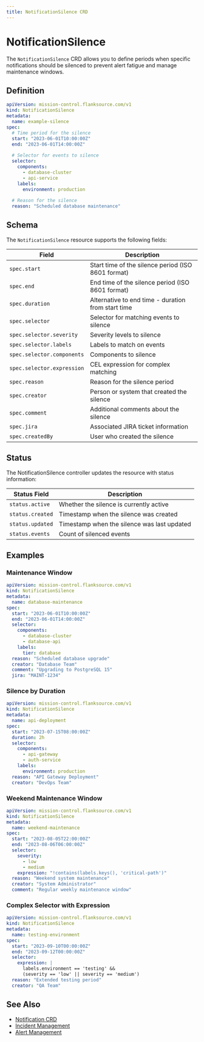 ```yaml
---
title: NotificationSilence CRD
---
```


# NotificationSilence

The `NotificationSilence` CRD allows you to define periods when specific notifications should be silenced to prevent alert fatigue and manage maintenance windows.

## Definition

```yaml
apiVersion: mission-control.flanksource.com/v1
kind: NotificationSilence
metadata:
  name: example-silence
spec:
  # Time period for the silence
  start: "2023-06-01T10:00:00Z"
  end: "2023-06-01T14:00:00Z"
  
  # Selector for events to silence
  selector:
    components:
      - database-cluster
      - api-service
    labels:
      environment: production
      
  # Reason for the silence
  reason: "Scheduled database maintenance"
```

## Schema

The `NotificationSilence` resource supports the following fields:

| Field | Description |
|-------|-------------|
| `spec.start` | Start time of the silence period (ISO 8601 format) |
| `spec.end` | End time of the silence period (ISO 8601 format) |
| `spec.duration` | Alternative to end time - duration from start time |
| `spec.selector` | Selector for matching events to silence |
| `spec.selector.severity` | Severity levels to silence |
| `spec.selector.labels` | Labels to match on events |
| `spec.selector.components` | Components to silence |
| `spec.selector.expression` | CEL expression for complex matching |
| `spec.reason` | Reason for the silence period |
| `spec.creator` | Person or system that created the silence |
| `spec.comment` | Additional comments about the silence |
| `spec.jira` | Associated JIRA ticket information |
| `spec.createdBy` | User who created the silence |

## Status

The NotificationSilence controller updates the resource with status information:

| Status Field | Description |
|--------------|-------------|
| `status.active` | Whether the silence is currently active |
| `status.created` | Timestamp when the silence was created |
| `status.updated` | Timestamp when the silence was last updated |
| `status.events` | Count of silenced events |

## Examples

### Maintenance Window

```yaml
apiVersion: mission-control.flanksource.com/v1
kind: NotificationSilence
metadata:
  name: database-maintenance
spec:
  start: "2023-06-01T10:00:00Z"
  end: "2023-06-01T14:00:00Z"
  selector:
    components:
      - database-cluster
      - database-api
    labels:
      tier: database
  reason: "Scheduled database upgrade"
  creator: "Database Team"
  comment: "Upgrading to PostgreSQL 15"
  jira: "MAINT-1234"
```

### Silence by Duration

```yaml
apiVersion: mission-control.flanksource.com/v1
kind: NotificationSilence
metadata:
  name: api-deployment
spec:
  start: "2023-07-15T08:00:00Z"
  duration: 2h
  selector:
    components:
      - api-gateway
      - auth-service
    labels:
      environment: production
  reason: "API Gateway Deployment"
  creator: "DevOps Team"
```

### Weekend Maintenance Window

```yaml
apiVersion: mission-control.flanksource.com/v1
kind: NotificationSilence
metadata:
  name: weekend-maintenance
spec:
  start: "2023-08-05T22:00:00Z"
  end: "2023-08-06T06:00:00Z"
  selector:
    severity:
      - low
      - medium
    expression: "!contains(labels.keys(), 'critical-path')"
  reason: "Weekend system maintenance"
  creator: "System Administrator"
  comment: "Regular weekly maintenance window"
```

### Complex Selector with Expression

```yaml
apiVersion: mission-control.flanksource.com/v1
kind: NotificationSilence
metadata:
  name: testing-environment
spec:
  start: "2023-09-10T00:00:00Z"
  end: "2023-09-12T00:00:00Z"
  selector:
    expression: |
      labels.environment == 'testing' && 
      (severity == 'low' || severity == 'medium')
  reason: "Extended testing period"
  creator: "QA Team"
```

## See Also

- [Notification CRD](./notification.mdx)
- [Incident Management](../../incidents/index.mdx)
- [Alert Management](../../incidents/alerts.mdx)